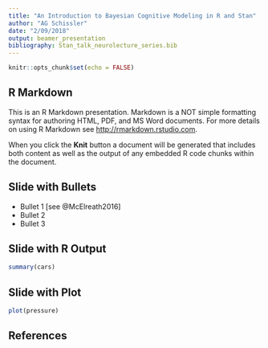 ```yaml
---
title: "An Introduction to Bayesian Cognitive Modeling in R and Stan"
author: "AG Schissler"
date: "2/09/2018"
output: beamer_presentation
bibliography: Stan_talk_neurolecture_series.bib
---
```


```r
knitr::opts_chunk$set(echo = FALSE)
```

## R Markdown

This is an R Markdown presentation. Markdown is a NOT simple formatting syntax for authoring HTML, PDF, and MS Word documents. For more details on using R Markdown see <http://rmarkdown.rstudio.com>.

When you click the **Knit** button a document will be generated that includes both content as well as the output of any embedded R code chunks within the document.

## Slide with Bullets

- Bullet 1 [see @McElreath2016]
- Bullet 2
- Bullet 3

## Slide with R Output

```r
summary(cars)
```

## Slide with Plot

```r
plot(pressure)
```

## References
